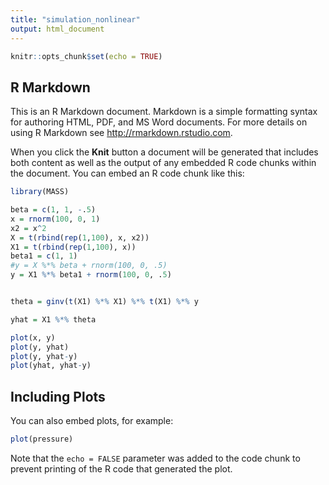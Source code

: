 ```yaml
---
title: "simulation_nonlinear"
output: html_document
---
```


```r
knitr::opts_chunk$set(echo = TRUE)
```

## R Markdown

This is an R Markdown document. Markdown is a simple formatting syntax for authoring HTML, PDF, and MS Word documents. For more details on using R Markdown see <http://rmarkdown.rstudio.com>.

When you click the **Knit** button a document will be generated that includes both content as well as the output of any embedded R code chunks within the document. You can embed an R code chunk like this:

```r
library(MASS)

beta = c(1, 1, -.5)
x = rnorm(100, 0, 1)
x2 = x^2
X = t(rbind(rep(1,100), x, x2))
X1 = t(rbind(rep(1,100), x))
beta1 = c(1, 1)
#y = X %*% beta + rnorm(100, 0, .5)
y = X1 %*% beta1 + rnorm(100, 0, .5)


theta = ginv(t(X1) %*% X1) %*% t(X1) %*% y

yhat = X1 %*% theta

plot(x, y)
plot(y, yhat)
plot(y, yhat-y)
plot(yhat, yhat-y)
```

## Including Plots

You can also embed plots, for example:

```r
plot(pressure)
```

Note that the `echo = FALSE` parameter was added to the code chunk to prevent printing of the R code that generated the plot.
